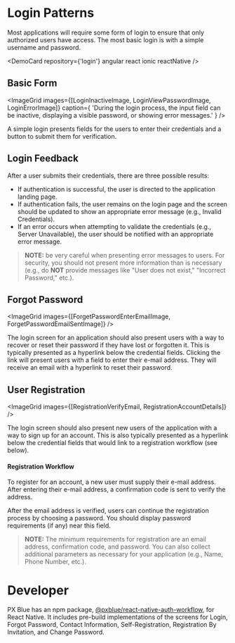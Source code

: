 



# Login Patterns

Most applications will require some form of login to ensure that only authorized users have access. The most basic login is with a simple username and password.

<DemoCard repository={'login'} angular react ionic reactNative />

## Basic Form

<ImageGrid
    images={[LoginInactiveImage, LoginViewPasswordImage, LoginErrorImage]}
    caption={
        'During the login process, the input field can be inactive, displaying a visible password, or showing error messages.'
    }
/>

A simple login presents fields for the users to enter their credentials and a button to submit them for verification.

## Login Feedback

After a user submits their credentials, there are three possible results:

-   If authentication is successful, the user is directed to the application landing page.
-   If authentication fails, the user remains on the login page and the screen should be updated to show an appropriate error message (e.g., Invalid Credentials).
-   If an error occurs when attempting to validate the credentials (e.g., Server Unavailable), the user should be notified with an appropriate error message.

> **NOTE:** be very careful when presenting error messages to users. For security, you should not present more information than is necessary (e.g., do **NOT** provide messages like "User does not exist," "Incorrect Password," etc.).

## Forgot Password

<ImageGrid images={[ForgetPasswordEnterEmailImage, ForgetPasswordEmailSentImage]} />

The login screen for an application should also present users with a way to recover or reset their password if they have lost or forgotten it. This is typically presented as a hyperlink below the credential fields. Clicking the link will present users with a field to enter their e-mail address. They will receive an email with a hyperlink to reset their password.

## User Registration

<ImageGrid images={[RegistrationVerifyEmail, RegistrationAccountDetails]} />

The login screen should also present new users of the application with a way to sign up for an account. This is also typically presented as a hyperlink below the credential fields that would link to a registration workflow (see below).

#### Registration Workflow

To register for an account, a new user must supply their e-mail address. After entering their e-mail address, a confirmation code is sent to verify the address.

After the email address is verified, users can continue the registration process by choosing a password. You should display password requirements (if any) near this field.

> **NOTE:** The minimum requirements for registration are an email address, confirmation code, and password. You can also collect additional parameters as necessary for your application (e.g., Name, Phone Number, etc.).

# Developer

PX Blue has an npm package, [@pxblue/react-native-auth-workflow](https://www.npmjs.com/package/@pxblue/react-native-auth-workflow), for React Native. It includes pre-build implementations of the screens for Login, Forgot Password, Contact Information, Self-Registration, Registration By Invitation, and Change Password.
